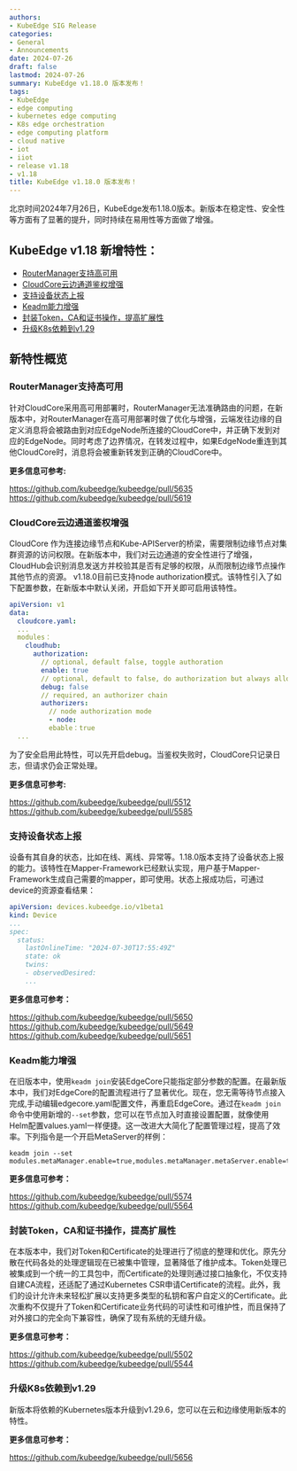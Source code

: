 ```yaml
---
authors:
- KubeEdge SIG Release
categories:
- General
- Announcements
date: 2024-07-26
draft: false
lastmod: 2024-07-26
summary: KubeEdge v1.18.0 版本发布！
tags:
- KubeEdge
- edge computing
- kubernetes edge computing
- K8s edge orchestration
- edge computing platform
- cloud native
- iot
- iiot
- release v1.18
- v1.18
title: KubeEdge v1.18.0 版本发布！
---
```


北京时间2024年7月26日，KubeEdge发布1.18.0版本。新版本在稳定性、安全性等方面有了显著的提升，同时持续在易用性等方面做了增强。

## KubeEdge v1.18 新增特性：

- [RouterManager支持高可用](#RouterManager支持高可用)
- [CloudCore云边通道鉴权增强](#CloudCore云边通道鉴权增强)
- [支持设备状态上报](#支持设备状态上报)
- [Keadm能力增强](#Keadm能力增强)
- [封装Token，CA和证书操作，提高扩展性](#封装TokenCA和证书操作提高扩展性)
- [升级K8s依赖到v1.29](#升级K8s依赖到v129)

## 新特性概览

### RouterManager支持高可用

针对CloudCore采用高可用部署时，RouterManager无法准确路由的问题，在新版本中，对RouterManager在高可用部署时做了优化与增强，云端发往边缘的自定义消息将会被路由到对应EdgeNode所连接的CloudCore中，并正确下发到对应的EdgeNode。同时考虑了边界情况，在转发过程中，如果EdgeNode重连到其他CloudCore时，消息将会被重新转发到正确的CloudCore中。

**更多信息可参考:**

https://github.com/kubeedge/kubeedge/pull/5635
https://github.com/kubeedge/kubeedge/pull/5619

### CloudCore云边通道鉴权增强

CloudCore 作为连接边缘节点和Kube-APIServer的桥梁，需要限制边缘节点对集群资源的访问权限。在新版本中，我们对云边通道的安全性进行了增强，CloudHub会识别消息发送方并校验其是否有足够的权限，从而限制边缘节点操作其他节点的资源。
v1.18.0目前已支持node authorization模式。该特性引入了如下配置参数，在新版本中默认关闭，开启如下开关即可启用该特性。

```yaml
apiVersion: v1
data:
  cloudcore.yaml:
  ...
  modules：
    cloudhub:
      authorization:
        // optional, default false, toggle authoration
        enable: true
        // optional, default to false, do authorization but always allow all the requests
        debug: false
        // required, an authorizer chain
        authorizers:
          // node authorization mode
          - node:
          ebable：true
  ...
```

为了安全启用此特性，可以先开启debug。当鉴权失败时，CloudCore只记录日志，但请求仍会正常处理。

**更多信息可参考:**

https://github.com/kubeedge/kubeedge/pull/5512
https://github.com/kubeedge/kubeedge/pull/5585

### 支持设备状态上报

设备有其自身的状态，比如在线、离线、异常等。1.18.0版本支持了设备状态上报的能力。该特性在Mapper-Framework已经默认实现，用户基于Mapper-Framework生成自己需要的mapper，即可使用。状态上报成功后，可通过device的资源查看结果：

```yaml
apiVersion: devices.kubeedge.io/v1beta1
kind: Device
...
spec:
  status:
    lastOnlineTime: "2024-07-30T17:55:49Z"
    state: ok
    twins:
    - observedDesired:
    ...
```

**更多信息可参考：**

https://github.com/kubeedge/kubeedge/pull/5650
https://github.com/kubeedge/kubeedge/pull/5649
https://github.com/kubeedge/kubeedge/pull/5651

### Keadm能力增强

在旧版本中，使用`keadm join`安装EdgeCore只能指定部分参数的配置。在最新版本中，我们对EdgeCore的配置流程进行了显著优化。现在，您无需等待节点接入完成,手动编辑edgecore.yaml配置文件，再重启EdgeCore。通过在`keadm join`命令中使用新增的`--set`参数，您可以在节点加入时直接设置配置，就像使用Helm配置values.yaml一样便捷。这一改进大大简化了配置管理过程，提高了效率。下列指令是一个开启MetaServer的样例：

```
keadm join --set modules.metaManager.enable=true,modules.metaManager.metaServer.enable=true,modules.metaManager.remoteQueryTimeout=32
```

**更多信息可参考：**

https://github.com/kubeedge/kubeedge/pull/5574
https://github.com/kubeedge/kubeedge/pull/5564

### 封装Token，CA和证书操作，提高扩展性

在本版本中，我们对Token和Certificate的处理进行了彻底的整理和优化。原先分散在代码各处的处理逻辑现在已被集中管理，显著降低了维护成本。Token处理已被集成到一个统一的工具包中，而Certificate的处理则通过接口抽象化，不仅支持自建CA流程，还适配了通过Kubernetes CSR申请Certificate的流程。此外，我们的设计允许未来轻松扩展以支持更多类型的私钥和客户自定义的Certificate。此次重构不仅提升了Token和Certificate业务代码的可读性和可维护性，而且保持了对外接口的完全向下兼容性，确保了现有系统的无缝升级。

**更多信息可参考：**

https://github.com/kubeedge/kubeedge/pull/5502
https://github.com/kubeedge/kubeedge/pull/5544

### 升级K8s依赖到v1.29

新版本将依赖的Kubernetes版本升级到v1.29.6，您可以在云和边缘使用新版本的特性。

**更多信息可参考：**

https://github.com/kubeedge/kubeedge/pull/5656